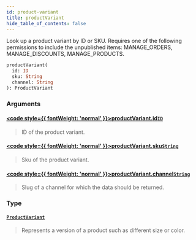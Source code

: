 ```yaml
---
id: product-variant
title: productVariant
hide_table_of_contents: false
---
```








Look up a product variant by ID or SKU. Requires one of the following permissions to include the unpublished items: MANAGE_ORDERS, MANAGE_DISCOUNTS, MANAGE_PRODUCTS.

```graphql
productVariant(
  id: ID
  sku: String
  channel: String
): ProductVariant
```


### Arguments

#### [<code style={{ fontWeight: 'normal' }}>productVariant.<b>id</b></code>](#)<Bullet />[`ID`](../../../developer/api-reference/scalars/id) <Badge class="secondary" text="scalar"/>
> ID of the product variant.
> 

#### [<code style={{ fontWeight: 'normal' }}>productVariant.<b>sku</b></code>](#)<Bullet />[`String`](../../../developer/api-reference/scalars/string) <Badge class="secondary" text="scalar"/>
> Sku of the product variant.
> 

#### [<code style={{ fontWeight: 'normal' }}>productVariant.<b>channel</b></code>](#)<Bullet />[`String`](../../../developer/api-reference/scalars/string) <Badge class="secondary" text="scalar"/>
> Slug of a channel for which the data should be returned.
> 

### Type

#### [`ProductVariant`](../../../developer/api-reference/objects/product-variant) <Badge class="secondary" text="object"/>
> Represents a version of a product such as different size or color.
> 





